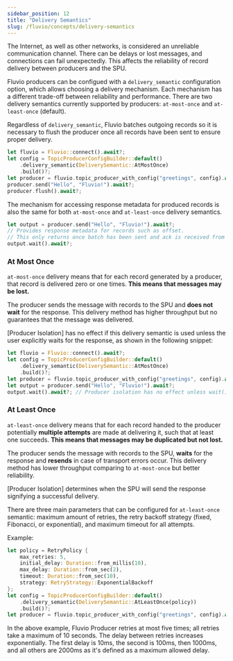 ```yaml
---
sidebar_position: 12
title: "Delivery Semantics"
slug: /fluvio/concepts/delivery-semantics
---
```


The Internet, as well as other networks, is considered an unreliable communication channel. There can be delays or lost messages, and connections can fail unexpectedly.
This affects the reliability of record delivery between producers and the SPU.

Fluvio producers can be configued with a `delivery_semantic` configuration option, which allows choosing a delivery mechanism. Each mechanism has
a different trade-off between reliability and performance. There are two delivery semantics currently supported by producers:
`at-most-once` and `at-least-once` (default).


Regardless of `delivery_semantic`, Fluvio batches outgoing records so it is necessary to flush the producer once all records have been sent to ensure proper delivery.


```rust
let fluvio = Fluvio::connect().await?;
let config = TopicProducerConfigBuilder::default()
    .delivery_semantic(DeliverySemantic::AtMostOnce)
    .build()?;
let producer = fluvio.topic_producer_with_config("greetings", config).await?;
producer.send("Hello", "Fluvio!").await?;
producer.flush().await?;
```

The mechanism for accessing response metadata for produced records is also the same for both `at-most-once` and `at-least-once` delivery semantics.



```rust
let output = producer.send("Hello", "Fluvio!").await?;
// Provides response metadata for records such as offset.
// This only returns once batch has been sent and ack is received from SPU.
output.wait().await?;
```




### At Most Once
`at-most-once` delivery means that for each record generated by a producer, that record is delivered zero or one times. **This means that messages may be lost.**

The producer sends the message with records to the SPU and **does not
wait** for the response. This delivery method has higher throughput but no
guarantees that the message was delivered.


[Producer Isolation] has no effect if this delivery
semantic is used unless the user explicitly waits for the response, as shown in the following snippet:
<!-- TODO the content contained at this link is in contradiction with the content here -->


```rust
let fluvio = Fluvio::connect().await?;
let config = TopicProducerConfigBuilder::default()
    .delivery_semantic(DeliverySemantic::AtMostOnce)
    .build()?;
let producer = fluvio.topic_producer_with_config("greetings", config).await?;
let output = producer.send("Hello", "Fluvio!").await?;
output.wait().await?; // Producer isolation has no effect unless wait() is called
```


### At Least Once
`at-least-once` delivery means that for each record handed to the producer potentially **multiple attempts** are made
at delivering it, such that at least one succeeds. **This means that messages may be duplicated
but not lost.**

The producer sends the message with records to the SPU, **waits** for the response and **resends** in case of
transport errors occur. This delivery method has lower throughput comparing to `at-most-once` but better reliability.


[Producer Isolation] determines when the SPU will send the response signifying a successful delivery.


There are three main parameters that can be configured for `at-least-once` semantic: maximum amount of retries, the retry backoff strategy (fixed, Fibonacci, or exponential), and maximum timeout for all attempts.

Example:


```rust
let policy = RetryPolicy {
    max_retries: 5,
    initial_delay: Duration::from_millis(10),
    max_delay: Duration::from_sec(2),
    timeout: Duration::from_sec(10),
    strategy: RetryStrategy::ExponentialBackoff
};
let config = TopicProducerConfigBuilder::default()
    .delivery_semantic(DeliverySemantic::AtLeastOnce(policy))
    .build()?;
let producer = fluvio.topic_producer_with_config("greetings", config).await?;
```
In the above example, Fluvio Producer retries at most five times; all retries take a maximum of 10 seconds. The delay between retries increases exponentially.
The first delay is 10ms, the second is 100ms, then 1000ms, and all others are 2000ms as it's defined as a maximum allowed delay.
